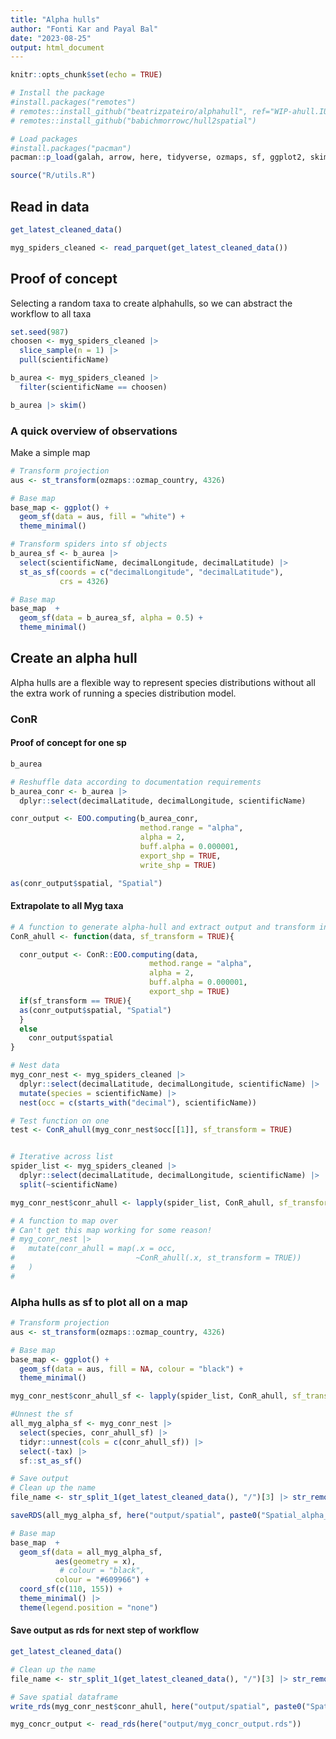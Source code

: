 ```yaml
---
title: "Alpha hulls"
author: "Fonti Kar and Payal Bal"
date: "2023-08-25"
output: html_document
---
```


```r
knitr::opts_chunk$set(echo = TRUE)
```

```r
# Install the package
#install.packages("remotes")
# remotes::install_github("beatrizpateiro/alphahull", ref="WIP-ahull.IUCN-feature")
# remotes::install_github("babichmorrowc/hull2spatial")

# Load packages
#install.packages("pacman")
pacman::p_load(galah, arrow, here, tidyverse, ozmaps, sf, ggplot2, skimr, alphahull, hull2spatial, sp, purrr, ConR, dplyr)

source("R/utils.R")
```

## Read in data

```r
get_latest_cleaned_data()

myg_spiders_cleaned <- read_parquet(get_latest_cleaned_data()) 
```

## Proof of concept

Selecting a random taxa to create alphahulls, so we can abstract the workflow to all taxa

```r
set.seed(987)
choosen <- myg_spiders_cleaned |> 
  slice_sample(n = 1) |> 
  pull(scientificName)

b_aurea <- myg_spiders_cleaned |> 
  filter(scientificName == choosen)

b_aurea |> skim()
```

### A quick overview of observations

Make a simple map

```r
# Transform projection
aus <- st_transform(ozmaps::ozmap_country, 4326)

# Base map 
base_map <- ggplot() + 
  geom_sf(data = aus, fill = "white") + 
  theme_minimal()

# Transform spiders into sf objects
b_aurea_sf <- b_aurea |> 
  select(scientificName, decimalLongitude, decimalLatitude) |> 
  st_as_sf(coords = c("decimalLongitude", "decimalLatitude"), 
           crs = 4326)

# Base map 
base_map  + 
  geom_sf(data = b_aurea_sf, alpha = 0.5) + 
  theme_minimal()
```

## Create an alpha hull

Alpha hulls are a flexible way to represent species distributions without all the extra work of running a species distribution model. 

### ConR

#### Proof of concept for one sp 

```r
b_aurea 

# Reshuffle data according to documentation requirements
b_aurea_conr <- b_aurea |> 
  dplyr::select(decimalLatitude, decimalLongitude, scientificName)

conr_output <- EOO.computing(b_aurea_conr, 
                             method.range = "alpha",
                             alpha = 2, 
                             buff.alpha = 0.000001,
                             export_shp = TRUE,
                             write_shp = TRUE)

as(conr_output$spatial, "Spatial")
```

#### Extrapolate to all Myg taxa

```r
# A function to generate alpha-hull and extract output and transform into sf object
ConR_ahull <- function(data, sf_transform = TRUE){

  conr_output <- ConR::EOO.computing(data, 
                               method.range = "alpha",
                               alpha = 2, 
                               buff.alpha = 0.000001,
                               export_shp = TRUE)
  if(sf_transform == TRUE){
  as(conr_output$spatial, "Spatial")
  } 
  else
    conr_output$spatial
}

# Nest data
myg_conr_nest <- myg_spiders_cleaned |> 
  dplyr::select(decimalLatitude, decimalLongitude, scientificName) |> 
  mutate(species = scientificName) |> 
  nest(occ = c(starts_with("decimal"), scientificName))

# Test function on one
test <- ConR_ahull(myg_conr_nest$occ[[1]], sf_transform = TRUE)


# Iterative across list 
spider_list <- myg_spiders_cleaned |> 
  dplyr::select(decimalLatitude, decimalLongitude, scientificName) |> 
  split(~scientificName)

myg_conr_nest$conr_ahull <- lapply(spider_list, ConR_ahull, sf_transform = TRUE)

# A function to map over
# Can't get this map working for some reason! 
# myg_conr_nest |> 
#   mutate(conr_ahull = map(.x = occ, 
#                           ~ConR_ahull(.x, st_transform = TRUE))
#   )
#   
```

### Alpha hulls as sf to plot all on a map

```r
# Transform projection
aus <- st_transform(ozmaps::ozmap_country, 4326)

# Base map 
base_map <- ggplot() + 
  geom_sf(data = aus, fill = NA, colour = "black") + 
  theme_minimal()

myg_conr_nest$conr_ahull_sf <- lapply(spider_list, ConR_ahull, sf_transform = FALSE)

#Unnest the sf
all_myg_alpha_sf <- myg_conr_nest |> 
  select(species, conr_ahull_sf) |> 
  tidyr::unnest(cols = c(conr_ahull_sf)) |> 
  select(-tax) |> 
  sf::st_as_sf()

# Save output
# Clean up the name
file_name <- str_split_1(get_latest_cleaned_data(), "/")[3] |> str_remove(".parquet")

saveRDS(all_myg_alpha_sf, here("output/spatial", paste0("Spatial_alpha_hulls_sf_class_", file_name, ".rds")))

# Base map 
base_map  + 
  geom_sf(data = all_myg_alpha_sf, 
          aes(geometry = x),
           # colour = "black",
          colour = "#609966") + 
  coord_sf(c(110, 155)) +
  theme_minimal() |> 
  theme(legend.position = "none")

```

#### Save output as rds for next step of workflow

```r
get_latest_cleaned_data()

# Clean up the name
file_name <- str_split_1(get_latest_cleaned_data(), "/")[3] |> str_remove(".parquet")

# Save spatial dataframe
write_rds(myg_conr_nest$conr_ahull, here("output/spatial", paste0("Spatial_alpha_hulls_", file_name, ".rds")))

myg_concr_output <- read_rds(here("output/myg_concr_output.rds"))
```



